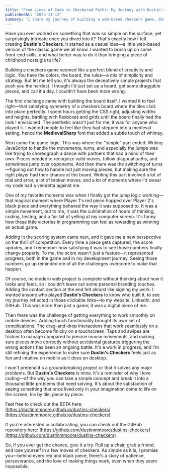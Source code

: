 ---
title: "From Lines of Code to Checkered Paths: My Journey with Dustin's Checkers"
publishedAt: "2024-11-12"
summary: "I share my journey of building a web-based checkers game, describing the challenges I faced with creating the game logic and mobile compatibility, and the rewarding process of bringing it all to life, while inviting others to collaborate."
---

Have you ever worked on something that was so simple on the surface, yet surprisingly intricate once you dived into it? That's exactly how I felt creating **Dustin's Checkers**. It started as a casual idea—a little web-based version of the classic game we all know. I wanted to brush up on some front-end skills, and what better way to do it than bringing a piece of childhood nostalgia to life?

Building a checkers game seemed like a perfect blend of creativity and logic. You have the colors, the board, the rules—a mix of simplicity and strategy. But let me tell you, it's always the deceptively simple projects that push you the hardest. I thought I'd just set up a board, get some draggable pieces, and call it a day. I couldn't have been more wrong.

The first challenge came with building the board itself. I wanted it to feel right—that satisfying symmetry of a checkers board where the tiles click into place perfectly. I spent hours getting the CSS right, adjusting widths and heights, battling with flexboxes and grids until the board finally had the look I envisioned. The aesthetic wasn't just for me; it was for anyone who played it. I wanted people to feel like they had stepped into a medieval setting, hence the **MedievalSharp** font that added a subtle touch of whimsy.

Next came the game logic. This was where the "simple" part ended. Writing JavaScript to handle the movements, turns, and especially the jumps was like trying to choreograph a dance with partners that had a mind of their own. Pieces needed to recognize valid moves, follow diagonal paths, and sometimes jump over opponents. And then there was the switching of turns—figuring out how to handle not just moving pieces, but making sure the right player had their chance at the board. Writing this part involved a lot of trial and error, a lot of broken moves, and a lot of moments where I'd swear my code had a vendetta against me.

One of my favorite moments was when I finally got the jump logic working—that magical moment where Player 1's red piece hopped over Player 2's black piece and everything behaved the way it was supposed to. It was a simple movement, but to me, it was the culmination of hours of thinking, coding, testing, and a fair bit of yelling at my computer screen. It's funny how these little victories in programming can feel as rewarding as winning an actual game.

Adding in the scoring system came next, and it gave me a new perspective on the thrill of competition. Every time a piece gets captured, the score updates, and I remember how satisfying it was to see those numbers finally change properly. To me, the score wasn't just a feature—it represented progress, both in the game and in my development journey. Seeing those numbers go up reminded me of all the challenges overcome to make that happen.

Of course, no modern web project is complete without thinking about how it looks and feels, so I couldn't leave out some personal branding touches. Adding the contact section at the end felt almost like signing my work. I wanted anyone who played **Dustin's Checkers** to know who built it, to see my journey reflected in those clickable links—to my website, LinkedIn, and GitHub. This was more than just a game; it was a digital piece of me.

Then there was the challenge of getting everything to work smoothly on mobile devices. Adding touch functionality brought its own set of complications. The drag-and-drop interactions that work seamlessly on a desktop often become finicky on a touchscreen. Taps and swipes are trickier to manage compared to precise mouse movements, and making sure pieces move correctly without accidental gestures triggering the wrong actions has been an ongoing battle. It's a work in progress, and I'm still refining the experience to make sure **Dustin's Checkers** feels just as fun and intuitive on mobile as it does on desktop. 

I won't pretend it's a groundbreaking project or that it solves any major problems. But **Dustin's Checkers** is mine. It's a reminder of why I love coding—of the way you can take a simple concept and break it into a thousand little problems that need solving. It's about the satisfaction of seeing something that once lived only in your imagination come to life on the screen, tile by tile, piece by piece.

Feel free to check out the *BETA* here: [https://dustinmmoore.github.io/dustins-checkers](https://dustinmmoore.github.io/dustins-checkers)

If you're interested in collaborating, you can check out the GitHub repository here: [https://github.com/dustinmmoore/dustins-checkers](https://github.com/dustinmmoore/dustins-checkers)

So, if you ever get the chance, give it a try. Pull up a chair, grab a friend, and lose yourself in a few moves of checkers. As simple as it is, I promise you—behind every red and black piece, there's a story of patience, perseverance, and the love of making things work, even when they seem impossible.